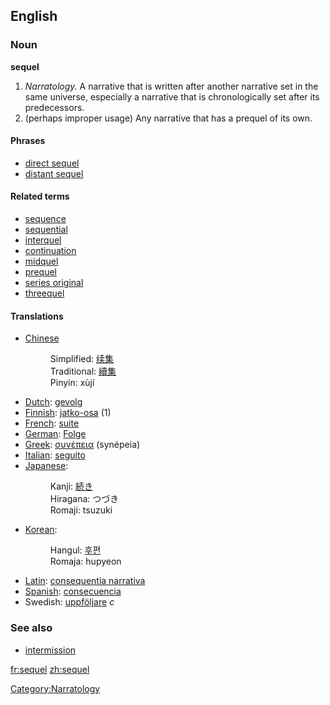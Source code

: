 ==English==
===Noun===
'''sequel'''

# ''Narratology.'' A narrative that is written after another narrative set in the same universe, especially a narrative that is chronologically set after its predecessors.
# (perhaps improper usage) Any narrative that has a prequel of its own.

==== Phrases ====
* [[direct sequel]]
* [[distant sequel]]

==== Related terms ====
* [[sequence]]
* [[sequential]]
* [[interquel]]
* [[continuation]]
* [[midquel]]
* [[prequel]]
* [[series original]]
* [[threequel]]

==== Translations ====
*[[Chinese]] 
*:Simplified: [[续集]] 
*:Traditional: [[續集]]
*:Pinyin: xùjí
*[[Dutch]]: [[gevolg]]
*[[Finnish]]: [[jatko-osa]] (1)
*[[French]]: [[suite]]
*[[German]]: [[Folge]]
*[[Greek]]: [[συνέπεια]] (synépeia)
*[[Italian]]: [[seguito]]
*[[Japanese]]: 
*:Kanji: [[続き]] 
*:Hiragana: つづき
*:Romaji: tsuzuki
*[[Korean]]: 
*:Hangul: [[후편]]
*:Romaja: hupyeon
*[[Latin]]: [[consequentia narrativa]]
*[[Spanish]]: [[consecuencia]]
*Swedish: [[uppföljare]] ''c''

===See also===
* [[intermission]]

[[Category:Narratology]]

[[fr:sequel]]
[[zh:sequel]]